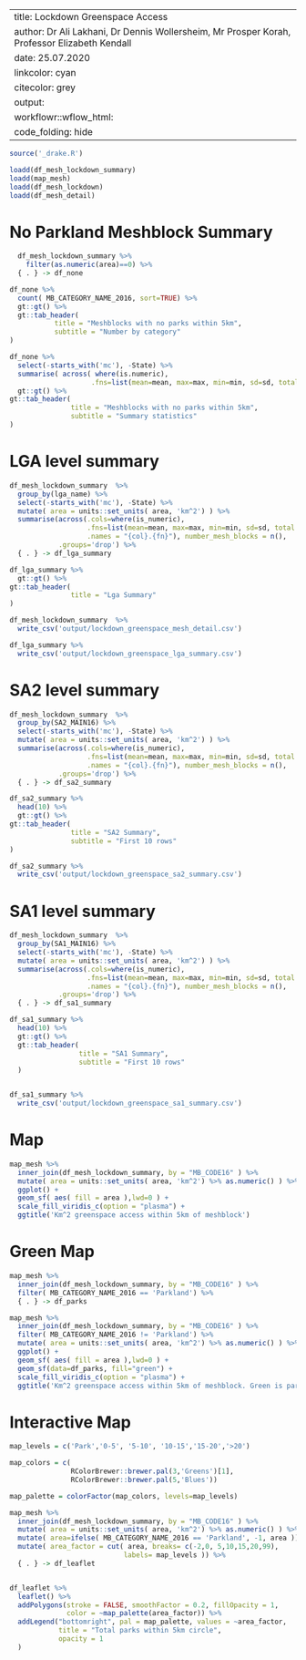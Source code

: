 
---
title:           Lockdown Greenspace Access
author:          Dr Ali Lakhani, Dr Dennis Wollersheim, Mr Prosper Korah, Professor Elizabeth Kendall
date:            25.07.2020
linkcolor:       cyan
citecolor:       grey
output:
workflowr::wflow_html:
code_folding: hide
---

\tableofcontents


```r

source('_drake.R')

loadd(df_mesh_lockdown_summary)
loadd(map_mesh)
loadd(df_mesh_lockdown)
loadd(df_mesh_detail)
```

# No Parkland Meshblock Summary


```r

  df_mesh_lockdown_summary %>%
    filter(as.numeric(area)==0) %>%
  { . } -> df_none

df_none %>%
  count( MB_CATEGORY_NAME_2016, sort=TRUE) %>%
  gt::gt() %>%
  gt::tab_header(
           title = "Meshblocks with no parks within 5km",
           subtitle = "Number by category"
)

df_none %>%
  select(-starts_with('mc'), -State) %>%
  summarise( across( where(is.numeric),
                    .fns=list(mean=mean, max=max, min=min, sd=sd, total = sum))) %>%
  gt::gt() %>%
gt::tab_header(
               title = "Meshblocks with no parks within 5km",
               subtitle = "Summary statistics"
)
```

# LGA level summary


```r

df_mesh_lockdown_summary  %>%
  group_by(lga_name) %>%
  select(-starts_with('mc'), -State) %>%
  mutate( area = units::set_units( area, 'km^2') ) %>%
  summarise(across(.cols=where(is_numeric),
                   .fns=list(mean=mean, max=max, min=min, sd=sd, total = sum),
                   .names = "{col}.{fn}"), number_mesh_blocks = n(),
            .groups='drop') %>%
  { . } -> df_lga_summary

df_lga_summary %>%
  gt::gt() %>%
gt::tab_header(
               title = "Lga Summary"
)

df_mesh_lockdown_summary  %>%
  write_csv('output/lockdown_greenspace_mesh_detail.csv')

df_lga_summary %>%
  write_csv('output/lockdown_greenspace_lga_summary.csv')

```

# SA2 level summary

```r

df_mesh_lockdown_summary  %>%
  group_by(SA2_MAIN16) %>%
  select(-starts_with('mc'), -State) %>%
  mutate( area = units::set_units( area, 'km^2') ) %>%
  summarise(across(.cols=where(is_numeric),
                   .fns=list(mean=mean, max=max, min=min, sd=sd, total = sum),
                   .names = "{col}.{fn}"), number_mesh_blocks = n(),
            .groups='drop') %>%
  { . } -> df_sa2_summary

df_sa2_summary %>%
  head(10) %>%
  gt::gt() %>%
gt::tab_header(
               title = "SA2 Summary",
               subtitle = "First 10 rows"
)

df_sa2_summary %>%
  write_csv('output/lockdown_greenspace_sa2_summary.csv')

```

# SA1 level summary

```r

df_mesh_lockdown_summary  %>%
  group_by(SA1_MAIN16) %>%
  select(-starts_with('mc'), -State) %>%
  mutate( area = units::set_units( area, 'km^2') ) %>%
  summarise(across(.cols=where(is_numeric),
                   .fns=list(mean=mean, max=max, min=min, sd=sd, total = sum),
                   .names = "{col}.{fn}"), number_mesh_blocks = n(),
            .groups='drop') %>%
  { . } -> df_sa1_summary

df_sa1_summary %>%
  head(10) %>%
  gt::gt() %>%
  gt::tab_header(
                 title = "SA1 Summary",
                 subtitle = "First 10 rows"
  )


df_sa1_summary %>%
  write_csv('output/lockdown_greenspace_sa1_summary.csv')

```

# Map
```r

map_mesh %>%
  inner_join(df_mesh_lockdown_summary, by = "MB_CODE16" ) %>%
  mutate( area = units::set_units( area, 'km^2') %>% as.numeric() ) %>%
  ggplot() +
  geom_sf( aes( fill = area ),lwd=0 ) +
  scale_fill_viridis_c(option = "plasma") +
  ggtitle('Km^2 greenspace access within 5km of meshblock')

```

# Green Map
```r

map_mesh %>%
  inner_join(df_mesh_lockdown_summary, by = "MB_CODE16" ) %>%
  filter( MB_CATEGORY_NAME_2016 == 'Parkland') %>%
  { . } -> df_parks

map_mesh %>%
  inner_join(df_mesh_lockdown_summary, by = "MB_CODE16" ) %>%
  filter( MB_CATEGORY_NAME_2016 != 'Parkland') %>%
  mutate( area = units::set_units( area, 'km^2') %>% as.numeric() ) %>%
  ggplot() +
  geom_sf( aes( fill = area ),lwd=0 ) +
  geom_sf(data=df_parks, fill="green") +
  scale_fill_viridis_c(option = "plasma") +
  ggtitle('Km^2 greenspace access within 5km of meshblock. Green is parks')

```


# Interactive Map
```r
map_levels = c('Park','0-5', '5-10', '10-15','15-20','>20')

map_colors = c(
               RColorBrewer::brewer.pal(3,'Greens')[1],
               RColorBrewer::brewer.pal(5,'Blues'))

map_palette = colorFactor(map_colors, levels=map_levels)

map_mesh %>%
  inner_join(df_mesh_lockdown_summary, by = "MB_CODE16" ) %>%
  mutate( area = units::set_units( area, 'km^2') %>% as.numeric() ) %>%
  mutate( area=ifelse( MB_CATEGORY_NAME_2016 == 'Parkland', -1, area )) %>%
  mutate( area_factor = cut( area, breaks= c(-2,0, 5,10,15,20,99),
                            labels= map_levels )) %>%
  { . } -> df_leaflet


df_leaflet %>%
  leaflet() %>%
  addPolygons(stroke = FALSE, smoothFactor = 0.2, fillOpacity = 1,
              color = ~map_palette(area_factor)) %>%
  addLegend("bottomright", pal = map_palette, values = ~area_factor,
            title = "Total parks within 5km circle",
            opacity = 1
  )



```
